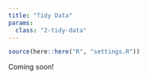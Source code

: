 ```yaml
---
title: "Tidy Data"
params:
  class: "2-tidy-data"
---
```


```r
source(here::here("R", "settings.R"))
```

Coming soon!
